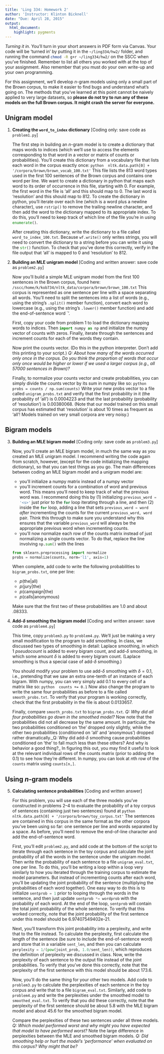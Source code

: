 ```yaml
---
title: 'Ling 334: Homework 2'
author: 'Instructor: Klinton Bicknell'
date: "Due: April 28, 2015"
output:
  html_document:
    highlight: pygments
---
```


_Turning it in._ You'll turn in your short answers in PDF form via Canvas. Your code will be 'turned in' by putting it in the `~/ling334/hw2/` folder, and running the command `chmod -R g+r ~/ling334/hw2/`{.bash} on the SSCC when you've finished. Remember to list all others you worked with at the top of your assignment. Also remember that you must do your own write-up and your own programming.

For this assignment, we'll develop $n$-gram models using only a small part of the Brown corpus, to make it easier to find bugs and understand what's going on. The methods that you've learned at this point cannot be naively applied to very large datasets, so **please do not try to run any of these models on the full Brown corpus. It might crash the server for everyone.**

## Unigram model

1. **Creating the `word_to_index` dictionary** [Coding only: save code as `problem1.py`]
  
    The first step in building an $n$-gram model is to create a dictionary that maps words to indices (which we'll use to access the elements corresponding to that word in a vector or matrix of counts or probabilities). You'll create this dictionary from a vocabulary file that lists each word in the corpus exactly once:
    ```python
    nltk.data.path[0] + '/corpora/brown/brown_vocab_100.txt'
    ```
    This file lists the 813 word types used in the first 100 sentences of the Brown corpus and contains one word per line. We want to create a dictionary in python that maps each word to its order of occurrence in this file, starting with 0. For example, the first word in the file is 'all' and this should map to 0. The last word is 'resolution' and this should map to 812. To create the dictionary in python, you'll
iterate over each line (which is a word plus a newline character), use `rstrip()`{.python} to remove the trailing newline character, and then add the word to the dictionary mapped to its appropriate index. To do this, you'll need to keep track of which line of the file you're in using `enumerate()`{.python}.

    After creating this dictionary, write the dictionary to a file called `word_to_index_100.txt`. Because `wf.write()`{.python} only writes strings, you will need to convert the dictionary to a string before you can write it using the `str()`{.python} function. To check that you've done this correctly, verify in the file output that 'all' is mapped to 0 and 'resolution' to 812.

2. **Building an MLE unigram model** [Coding and written answer: save code as `problem2.py`]

    Now you'll build a simple MLE unigram model from the first 100 sentences in the Brown corpus, found here:
    ```
    /sscc/home/k/kob734/nltk_data/corpora/brown/brown_100.txt
    ```
    This corpus is represented as one sentence per line with a space separating all words. You'll need to split the sentences into a list of words (e.g., using the string's `.split()`{.python} member function), convert each word to lowercase (e.g., using the string's `.lower()`{.python} member function) and add the end-of-sentence word `</s>'.

    First, copy your code from problem 1 to load the dictionary mapping words to indices. Then `import numpy as np`{.python} and initialize the numpy vector of counts with zeros. Finally, iterate through the sentences and increment counts for each of the words they contain.

    Now print the counts vector. (Do this in the python interpreter. Don't add this printing to your script.) _Q: About how many of the words occurred only once in the corpus. Do you think the proportion of words that occur only once would be higher or lower if we used a larger corpus (e.g., all 57000 sentences in Brown)?_

    Finally, to normalize your counts vector and create probabilities, you can simply divide the counts vector by its sum in numpy like so:
    ```python
    probs = counts / np.sum(counts)
    ```
    Write your new probs vector to a file called `unigram_probs.txt` and verify that the first probability in it (the probability of 'all') is 0.0004223 and that the last probability (probability of 'resolution') is 0.00380068. (Note that our model trained on this small corpus has estimated that 'resolution'
is about 10 times as frequent as 'all'! Models trained on very small corpora are very noisy.)

## Bigram models

3. **Building an MLE bigram model** [Coding only: save code as `problem3.py`]

    Now, you'll create an MLE bigram model, in much the same way as you created an MLE unigram model. I recommend writing the code again from scratch, however, (except for the code initializing the mapping dictionary), so that you can test things as you go. The main differences between coding an MLE bigram model and a unigram model are:
    * you'll initialize a numpy matrix instead of a numpy vector
    * you'll increment counts for a combination of word and previous word. This means you'll need to keep track of what the previous word was. I recommend doing this by (1) initializing `previous_word = '<s>'`{.python} just prior to the `for`{.python} loop iterating through a line, and then (2) inside the `for`{.python} loop, adding a line that sets `previous_word = word`{.python} _after_ incrementing the counts for the current `previous_word, word` pair. Think this through to make sure you understand why this ensures that the variable `previous_word` will always be the appropriate previous word when incrementing counts.
    * you'll now normalize each row of the counts matrix instead of just normalizing a single counts vector. To do that, replace the line involving `np.sum()`{.python} with the lines
    ```python
    from sklearn.preprocessing import normalize
    probs = normalize(counts, norm='l1', axis=1)
    ```

    When complete, add code to write the following probabilities to `bigram_probs.txt`, one per line:
    * $p(\mbox{the} | \mbox{all})$
    * $p(\mbox{jury} | \mbox{the})$
    * $p(\mbox{campaign} | \mbox{the})$
    * $p(\mbox{calls} |  \mbox{anonymous})$
    
    Make sure that the first two of these probabilities are 1.0 and about .08333.

4. **Add-$\delta$ smoothing the bigram model** [Coding and written answer: save code as `problem4.py`]

    This time, copy `problem3.py` to `problem4.py`. We'll just be making a very small modification to the program to add smoothing. In class, we discussed two types of smoothing in detail: Laplace smoothing, in which 1 _pseudocount_ is added to every bigram count, and add-$\delta$ smoothing, in which some amount $\delta$ is added to every bigram count. (Laplace smoothing is thus a special case of add-$\delta$ smoothing.)

    You should modify your problem to use add-$\delta$ smoothing with $\delta=0.1$, i.e., pretending that we saw an extra one-tenth of an instance of each bigram. With numpy, you can very simply add 0.1 to every cell of a matrix like so:
    ```python
    counts += 0.1
    ```
    Now also change the program to write the same four probabilities as before to a file called `smooth_probs.txt`. To verify that your program is working correctly, check that the first probability in the file is about 0.0133657.

    Finally, compare `smooth_probs.txt` to `bigram_probs.txt`. _Q: Why did all four probabilities go down in the smoothed model?_ Now note that the probabilities did not all decrease by the same amount. In particular, the two probabilities conditioned on 'the' dropped only slightly, while the other two probabilities (conditioned on 'all' and 'anonymous') dropped rather dramatically._Q: Why did add-$\delta$ smoothing cause probabilities conditioned on 'the' to fall much less than these others? And why is behavior a good thing?_ In figuring this out, you may find it useful to look at the relevant individual rows of the counts matrix (prior to adding the 0.1) to see how they're different. In numpy, you can look at $n$th row of the `counts` matrix using `counts[n,]`.

## Using $n$-gram models

5. **Calculating sentence probabilities** [Coding and written answer]

    For this problem, you will use each of the three models you've constructed in problems 2--4 to
evaluate the probability of a toy corpus of sentences (containing just two sentences) found at
    ```python
    nltk.data.path[0] + '/corpora/brown/toy_corpus.txt'
    ```
    The sentences are contained in this corpus in the same format as the other corpora you've been using so far: one sentence per line and words separated by a space. As before, you'll need to remove the end-of-line character and add the end-of-sentence word.

    First, you'll edit `problem2.py`, and add code at the bottom of the script to iterate through each sentence in the toy corpus and calculate the joint probability of all the words in the sentence under the unigram model. Then write the probability of each sentence to a file `unigram_eval.txt`, one per line. To do this, you'll be writing a loop within a loop very similarly to how you iterated through the training corpus to estimate the model parameters. But instead of incrementing counts after each word, you'll be updating the joint probability of the sentence (multiplying the probabilities of each word together). One easy way to do this is to initialize `sentprob = 1`{.python} prior to looping through the words in the sentence, and then just update `sentprob *= wordprob`{.python} with the probability of each word. At the end of the loop, `sentprob`{.python} will contain the total joint probability of the whole sentence. To verify that this worked correctly, note that the joint probability of the first sentence under this model should be 6.97407549402e-21.

    Next, you'll transform this joint probability into a perplexity, and write that to the file instead. To calculate the perplexity, first calculate the length of the sentence (be sure to include the end-of-sentence word) and store that in a variable `sent_len`{.python}, and then you can calculate `perplexity = 1/(pow(joint_prob, 1.0/sent_len))`{.python}, which reproduces the definition of perplexity we discussed in class. Now, write the perplexity of each sentence to the output file instead of the joint probabilities. To verify that you've done this correctly, note that the perplexity of the first sentence with this model should be about 173.6.

    Now, you'll do the same thing for your other two models. Add code to `problem3.py` to calculate the perplexities of each sentence in the toy corpus and write that to a file `bigram_eval.txt`. Similarly, add code to `problem4.py` and write the perplexities under the smoothed model to `smoothed_eval.txt`. To verify that you did these correctly, note that the perplexity of the first sentence should be about 5.8
with the MLE bigram model and about 45.6 for the smoothed bigram model.

    Compare the perplexities of these two sentences under all three models. _Q: Which model performed worst and why might you have expected that model to have performed worst?_ Note the large
difference in perplexities between the MLE and smoothed bigram models. _Q: Did smoothing help or hurt the model's 'performance' when evaluated on this corpus? Why might that be?_
